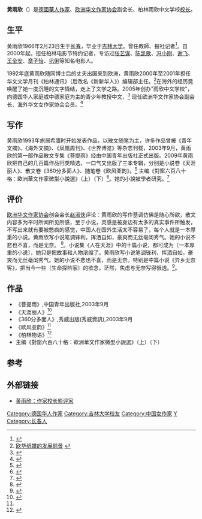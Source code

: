 {{Infobox writer
| name         = 黄雨欣<br>Yuxin Huang
| image        = 
| imagesize    =
| caption      =
| pseudonym    = 
| birthname    =
| birth_date   = {{birth date and age|1966|2|23}}
| birthplace   = {{PRC}}[[长春|长春]]
| residence    = {{GER}}[[柏林|柏林]]
| deathdate    =
| deathplace   =
| occupation   = [[作家|作家]]
| nationality  = 
| alma_mater   = [[吉林大学|吉林大学]]
| period       =
| genre        =
| subject      = [[小说|小说]]
| movement     =
| notableworks = 《菩提雨》<br>《天涯丽人》<br>《360分多面人》<br>《欧风亚韵》<br>《柏林物语》
| spouse       =
| awards       = 
| signature    =
| website      =
}}
'''黄雨欣'''（{{bd|1966年|2月23日|}}）是[[德國華人|德國華人]][[作家|作家]]、[[欧洲华文作家协会|欧洲华文作家协会]]副会长、柏林雨欣中文学校[[校长|校长]]。

==生平==
黄雨欣1966年2月23日生于[[长春|长春]]，毕业于[[吉林大学|吉林大学]]。曾任教師、报社记者<ref>{{cite web|url=http://www.dw.com/zh/%E6%88%91%E4%BB%AC%E4%BF%A9%E7%9C%8B%E4%B8%8A%E5%8E%BB%E5%BE%88%E7%BE%8E-%E9%99%88%E5%87%AF%E6%AD%8C%E5%A4%AB%E5%A6%87%E5%B0%86%E4%BA%AE%E7%9B%B8%E6%9F%8F%E6%9E%97%E7%94%B5%E5%BD%B1%E8%8A%82/a-1887585?&zhongwen=simp|title=我们俩看上去很美 陈凯歌夫妇将亮相柏林电影节 - 文化经纬 - DW - 31.01.2006|first=Deutsche Welle|last=(www.dw.com)|website=DW.COM|accessdate=2018-02-12|archive-date=2021-02-03|archive-url=https://web.archive.org/web/20210203040410/https://www.dw.com/zh/%E6%88%91%E4%BB%AC%E4%BF%A9%E7%9C%8B%E4%B8%8A%E5%8E%BB%E5%BE%88%E7%BE%8E-%E9%99%88%E5%87%AF%E6%AD%8C%E5%A4%AB%E5%A6%87%E5%B0%86%E4%BA%AE%E7%9B%B8%E6%9F%8F%E6%9E%97%E7%94%B5%E5%BD%B1%E8%8A%82/a-1887585?&zhongwen=simp|dead-url=no}}</ref>。自2000年起，担任柏林电影节特约记者，专访过[[张艺谋|张艺谋]]、[[陈凯歌|陈凯歌]]、[[冯小刚|冯小刚]]、[[谢飞|谢飞]]、[[王全安|王全安]]、[[章子怡|章子怡]]、[[巩俐|巩俐]]等知名电影人。 

1992年底黄雨欣随同博士后的丈夫出国来到欧洲，黄雨欣2000年至2001年担任华文文学月刊《柏林通讯》（后改名《新新华人》）编辑部主任。<ref>[http://people.chinareform.org.cn/x/xieshengyou/Article/201109/t20110919_122048_1.htm 欧华纸媒的发展前景] {{Wayback|url=http://people.chinareform.org.cn/x/xieshengyou/Article/201109/t20110919_122048_1.htm |date=20180213195338 }}</ref>在海外的经历竟唤醒了她一度沉睡的文字情结，走上了文学之路。2005年创办"雨欣中文学校"，向德国华人家庭或中德家庭为主的青少年教授中文，<ref>{{Cite web |url=http://www.xinbao.de/xinbao/xinbao/hwjy/2014-02-06/420159.html |title=重视华文写作的"雨欣中文学校" |access-date=2018-02-13 |archive-date=2018-02-14 |archive-url=https://web.archive.org/web/20180214014514/http://www.xinbao.de/xinbao/xinbao/hwjy/2014-02-06/420159.html |dead-url=no }}</ref> 现任欧洲华文作家协会副会长、海外华文女作家协会会员。<ref>{{cite web|url=http://www.zuojiawang.com/html/tebietuijian/23100.html|title=黄雨欣：在德国教中文的华文女作家_作家网|website=www.zuojiawang.com|accessdate=2018-02-12|archive-date=2021-01-28|archive-url=https://web.archive.org/web/20210128081530/http://www.zuojiawang.com/html/tebietuijian/23100.html|dead-url=no}}</ref>

==写作==
黄雨欣1993年旅居希腊时开始发表作品，以散文随笔为主，许多作品曾被《青年文摘》、《海外文摘》、《凤凰周刊》、《世界博览》等杂志刊载，2003年9月，黄雨欣的第一部作品散文专集《菩提雨》经由中国青年出版社正式出版。2009年黄雨欣把自己的几百篇作品归类精选，一口气又出版了三本专辑，分别是小说卷《天涯丽人》、散文卷《360分多面人》、随笔卷《欧风亚韵》。<ref name="showwe.tw">{{cite web|url=https://store.showwe.tw/books.aspx?b=1071|title=歐風亞韻(簡體版) - 黃雨欣|publisher=|accessdate=2018-02-12|via=store.showwe.tw|archive-date=2021-02-25|archive-url=https://web.archive.org/web/20210225082105/https://store.showwe.tw/books.aspx?b=1071|dead-url=no}}</ref> 主编《對窗六百八十格：歐洲華文作家微型小說選》（上）（下）<ref>{{Cite web |url=http://www.books.com.tw/products/0010478566 |title=對窗六百八十格：歐洲華文作家微型小說選 |access-date=2018-02-12 |archive-date=2018-02-13 |archive-url=https://web.archive.org/web/20180213080332/http://www.books.com.tw/products/0010478566 |dead-url=no }}</ref>。她的小說被學者研究。<ref>{{Cite web |url=https://nuoha.com/book/183598/00057.html |title=多面人生——德国黄雨欣访谈录:中国作家网2011年8月3日 |access-date=2018年2月13日 |archive-date=2018年2月14日 |archive-url=https://web.archive.org/web/20180214014718/https://nuoha.com/book/183598/00057.html |dead-url=no }}</ref>

==评价==
[[欧洲华文作家协会|欧洲华文作家协会]]创会会长[[赵淑侠|赵淑侠]]评论：黄雨欣的写作基调仿佛是随心所欲，散文内容多为平时所闻所见所感，至于小说，灵感是被身边有太多的真实事件所触发，不写出来就有要被憋疯的感觉，中国人在国外生活太不容易了，每个人就是一本厚重的小说。黄雨欣写小说笔调锋利，挥洒自如，豪爽而无丝毫闺秀气。她的小说不悲也不喜，而是无奈。
<ref>{{cite web|url=http://forum.xinbao.de/forum.php?mod=viewthread&tid=31492|title=黄雨欣：作家校长影评家 - 名家论坛 -  欧洲新报网论坛 – 欧洲新闻，华人论坛、华人博客、华人微博，中文视频|first=|last=欧洲新报网|website=forum.xinbao.de|accessdate=2018-02-12|archive-date=2018-02-13|archive-url=https://web.archive.org/web/20180213022330/http://forum.xinbao.de/forum.php?mod=viewthread&tid=31492|dead-url=no}}</ref>。小说集《人在天涯》中的十篇小说，都可成为〔一本厚重的小说〕，她只是把故事和人物浓缩了。黄雨欣写小说笔调锋利，挥洒自如，豪爽而无丝毫闺秀气。她的小说不悲也不喜，而是无奈。特别是中篇小说《异乡无奈客》，把当今一些〔生命探险家〕的欲念，茫然，焦虑与无奈写得很透。<ref>{{Cite web |url=http://www.overseaswindow.com/node/12527 |title=趙淑俠析談半世紀來歐洲華文文學的發展 |access-date=2018-02-12 |archive-date=2021-01-29 |archive-url=https://web.archive.org/web/20210129224106/http://www.overseaswindow.com/node/12527 |dead-url=no }}</ref>。

==作品==
* 《菩提雨》,中国青年出版社,2003年9月
* 《天涯丽人》<ref>{{cite web|url=https://www.cp1897.com.hk/product_info.php?BookId=9789862212158|title=人在天涯──旅德女作家黃雨欣作品集小說卷|first=|last=商務印書館|website=www.cp1897.com.hk|accessdate=2018-02-12|archive-date=2021-01-28|archive-url=https://web.archive.org/web/20210128065730/https://www.cp1897.com.hk/product_info.php?BookId=9789862212158|dead-url=no}}</ref>
* 《360分多面人》,秀威出版(秀威資訊),2003年9月
* 《欧风亚韵》<ref name="showwe.tw"/>
* 《柏林物语》<ref>{{cite web|url=http://chinesischehandelszeitung.eu/portal.php?mod=view&aid=2507|title=柏林物语01 - 纪实小说连载 -  德国 -- 华商报 -|first=Discuz! Team and Comsenz UI|last=Team|website=chinesischehandelszeitung.eu|accessdate=2018-02-12|archive-date=2018-02-13|archive-url=https://web.archive.org/web/20180213080259/http://chinesischehandelszeitung.eu/portal.php?mod=view&aid=2507|dead-url=no}}</ref>
* 主编《對窗六百八十格：歐洲華文作家微型小說選》（上）（下）

==参考==
<references />

==外部链接==
* [http://wxs.hi2net.com/home/news_read.asp?NewsID=80843 黄雨欣：作家校长影评家] {{Wayback|url=http://wxs.hi2net.com/home/news_read.asp?NewsID=80843 |date=20180315133548 }}

{{Normdaten|TYP=p|NLC=20100505g2009|VIAF=160988001|HKCAN=9811124419503406}}
{{DEFAULTSORT:Huang yuxin}}
[[Category:德国华人作家|Category:德国华人作家]]
[[Category:吉林大学校友|Category:吉林大学校友]]
[[Category:中国女作家|Category:中国女作家]]
[[Category:黄姓|Y]]
[[Category:长春人|Category:长春人]]